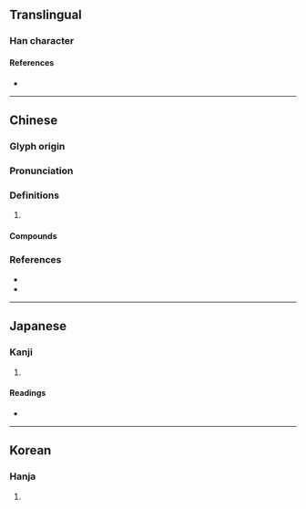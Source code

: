 {{character info/new}}
==Translingual==

===Han character===
{{Han char|rn=30|rad=口|as=07|sn=10|four=64047|canj=RJBD|ids=⿰口孛}}

====References====
* {{Han ref|kx=0190.310|dkj=03664|dj=0410.120|hdz=10626.060|uh=54F1|ud=21745|bh=D0FE|bd=53502}}

----

==Chinese==
{{zh-forms}}

===Glyph origin===
{{Han etym}}

===Pronunciation===
{{zh-pron
|m=pò
|c=po3,but6
|mn=phuh
|mc=y
|oc=y
|cat=
}}

===Definitions===
{{zh-hanzi}}

# {{rfdef|zh}}

====Compounds====
{{zh-der|哱囉|哱息|呼哱哱}}

===References===
* {{R:twedu|C01148}}
* {{R:yue:mfccd}}

----

==Japanese==

===Kanji===
{{ja-kanji|grade=|rs=口07}}

# {{rfdef|ja|sort=口07}}

====Readings====
* {{ja-readings|on=ほつ,ほち,はい,へ|kun=こえ,みだれる}}

----

==Korean==

===Hanja===
{{ko-hanja|hangeul=발|rv=bal|mr=pal}}

# {{rfdef|ko|sort=口07}}